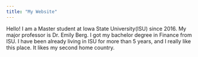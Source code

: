 ```yaml
---
title: "My Website"
---
```

      
Hello!
I am a Master student at Iowa State University(ISU) since 2016. My major professor is Dr. Emily Berg. I got my bachelor degree in Finance from ISU. 
I have been already living in ISU for more than 5 years, and I really like this place. It likes my second home country. 
